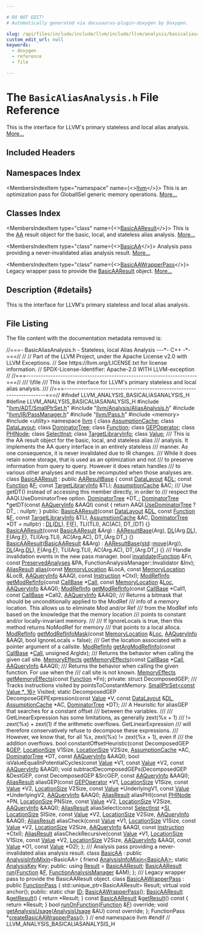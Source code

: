 ```yaml
---

# DO NOT EDIT!
# Automatically generated via docusaurus-plugin-doxygen by Doxygen.

slug: /api/files/include/include/llvm/include/llvm/analysis/basicaliasanalysis-h
custom_edit_url: null
keywords:
  - doxygen
  - reference
  - file

---
```





# The `BasicAliasAnalysis.h` File Reference

<DoxygenPage pluginConfig={pluginConfig}>

This is the interface for LLVM&#39;s primary stateless and local alias analysis. <a href="#details">More...</a>

## Included Headers

<IncludesList>
<IncludesListItem
  filePath="llvm/ADT/SmallPtrSet.h"
  permalink="/docs/api/files/include/include/llvm/include/llvm/adt/smallptrset-h"
  isLocal="true" />
<IncludesListItem
  filePath="llvm/Analysis/AliasAnalysis.h"
  permalink="/docs/api/files/include/include/llvm/include/llvm/analysis/aliasanalysis-h"
  isLocal="true" />
<IncludesListItem
  filePath="llvm/IR/PassManager.h"
  permalink="/docs/api/files/include/include/llvm/include/llvm/ir/passmanager-h"
  isLocal="true" />
<IncludesListItem
  filePath="llvm/Pass.h"
  permalink="/docs/api/files/include/include/llvm/pass-h"
  isLocal="true" />
<IncludesListItem
  filePath="memory"
  permalink=""
  isLocal="false" />
<IncludesListItem
  filePath="utility"
  permalink=""
  isLocal="false" />
</IncludesList>

## Namespaces Index

<MembersIndex>

<MembersIndexItem
  type="namespace"
  name={<><a href="/docs/api/namespaces/llvm">llvm</a></>}>
This is an optimization pass for GlobalISel generic memory operations. <a href="/docs/api/namespaces/llvm/#details">More...</a>
</MembersIndexItem>

</MembersIndex>

## Classes Index

<MembersIndex>

<MembersIndexItem
  type="class"
  name={<><a href="/docs/api/classes/llvm/basicaaresult">BasicAAResult</a></>}>
This is the <a href="/docs/api/namespaces/llvm/aa">AA</a> result object for the basic, local, and stateless alias analysis. <a href="/docs/api/classes/llvm/basicaaresult/#details">More...</a>
</MembersIndexItem>

<MembersIndexItem
  type="class"
  name={<><a href="/docs/api/classes/llvm/basicaa">BasicAA</a></>}>
Analysis pass providing a never-invalidated alias analysis result. <a href="/docs/api/classes/llvm/basicaa/#details">More...</a>
</MembersIndexItem>

<MembersIndexItem
  type="class"
  name={<><a href="/docs/api/classes/llvm/basicaawrapperpass">BasicAAWrapperPass</a></>}>
Legacy wrapper pass to provide the <a href="/docs/api/classes/llvm/basicaaresult">BasicAAResult</a> object. <a href="/docs/api/classes/llvm/basicaawrapperpass/#details">More...</a>
</MembersIndexItem>

</MembersIndex>

## Description {#details}

This is the interface for LLVM&#39;s primary stateless and local alias analysis.

## File Listing

The file content with the documentation metadata removed is:

<ProgramListing>

<Link id="l00001" /><CodeLine lineNumber="1"><span class="doxyHighlightComment">//===- BasicAliasAnalysis.h - Stateless, local Alias Analysis ---&#42;- C++ -&#42;-===//</span></CodeLine>
<Link id="l00002" /><CodeLine lineNumber="2"><span class="doxyHighlightComment">//</span></CodeLine>
<Link id="l00003" /><CodeLine lineNumber="3"><span class="doxyHighlightComment">// Part of the LLVM Project, under the Apache License v2.0 with LLVM Exceptions.</span></CodeLine>
<Link id="l00004" /><CodeLine lineNumber="4"><span class="doxyHighlightComment">// See https://llvm.org/LICENSE.txt for license information.</span></CodeLine>
<Link id="l00005" /><CodeLine lineNumber="5"><span class="doxyHighlightComment">// SPDX-License-Identifier: Apache-2.0 WITH LLVM-exception</span></CodeLine>
<Link id="l00006" /><CodeLine lineNumber="6"><span class="doxyHighlightComment">//</span></CodeLine>
<Link id="l00007" /><CodeLine lineNumber="7"><span class="doxyHighlightComment">//===----------------------------------------------------------------------===//</span></CodeLine>
<Link id="l00008" /><CodeLine lineNumber="8"><span class="doxyHighlightComment">/// \\file</span></CodeLine>
<Link id="l00009" /><CodeLine lineNumber="9"><span class="doxyHighlightComment">/// This is the interface for LLVM&#39;s primary stateless and local alias analysis.</span></CodeLine>
<Link id="l00010" /><CodeLine lineNumber="10"><span class="doxyHighlightComment">///</span></CodeLine>
<Link id="l00011" /><CodeLine lineNumber="11"><span class="doxyHighlightComment">//===----------------------------------------------------------------------===//</span></CodeLine>
<Link id="l00012" /><CodeLine lineNumber="12"></CodeLine>
<Link id="l00013" /><CodeLine lineNumber="13"><span class="doxyHighlightPreprocessor">#ifndef LLVM&#95;ANALYSIS&#95;BASICALIASANALYSIS&#95;H</span></CodeLine>
<Link id="l00014" /><CodeLine lineNumber="14"><span class="doxyHighlightPreprocessor">#define LLVM&#95;ANALYSIS&#95;BASICALIASANALYSIS&#95;H</span></CodeLine>
<Link id="l00015" /><CodeLine lineNumber="15"></CodeLine>
<Link id="l00016" /><CodeLine lineNumber="16"><span class="doxyHighlightPreprocessor">#include &quot;<a href="/docs/api/files/include/include/llvm/include/llvm/adt/smallptrset-h">llvm/ADT/SmallPtrSet.h</a>&quot;</span></CodeLine>
<Link id="l00017" /><CodeLine lineNumber="17"><span class="doxyHighlightPreprocessor">#include &quot;<a href="/docs/api/files/include/include/llvm/include/llvm/analysis/aliasanalysis-h">llvm/Analysis/AliasAnalysis.h</a>&quot;</span></CodeLine>
<Link id="l00018" /><CodeLine lineNumber="18"><span class="doxyHighlightPreprocessor">#include &quot;<a href="/docs/api/files/include/include/llvm/include/llvm/ir/passmanager-h">llvm/IR/PassManager.h</a>&quot;</span></CodeLine>
<Link id="l00019" /><CodeLine lineNumber="19"><span class="doxyHighlightPreprocessor">#include &quot;<a href="/docs/api/files/include/include/llvm/pass-h">llvm/Pass.h</a>&quot;</span></CodeLine>
<Link id="l00020" /><CodeLine lineNumber="20"><span class="doxyHighlightPreprocessor">#include &lt;memory&gt;</span></CodeLine>
<Link id="l00021" /><CodeLine lineNumber="21"><span class="doxyHighlightPreprocessor">#include &lt;utility&gt;</span></CodeLine>
<Link id="l00022" /><CodeLine lineNumber="22"></CodeLine>
<Link id="l00023" /><CodeLine lineNumber="23"><span class="doxyHighlightKeyword">namespace </span><span class="doxyHighlight"><a href="/docs/api/namespaces/llvm">llvm</a> &#123;</span></CodeLine>
<Link id="l00024" /><CodeLine lineNumber="24"></CodeLine>
<Link id="l00025" /><CodeLine lineNumber="25"><span class="doxyHighlightKeyword">class </span><span class="doxyHighlight"><a href="/docs/api/classes/llvm/assumptioncache">AssumptionCache</a>;</span></CodeLine>
<Link id="l00026" /><CodeLine lineNumber="26"><span class="doxyHighlightKeyword">class </span><span class="doxyHighlight"><a href="/docs/api/classes/llvm/datalayout">DataLayout</a>;</span></CodeLine>
<Link id="l00027" /><CodeLine lineNumber="27"><span class="doxyHighlightKeyword">class </span><span class="doxyHighlight"><a href="/docs/api/classes/llvm/dominatortree">DominatorTree</a>;</span></CodeLine>
<Link id="l00028" /><CodeLine lineNumber="28"><span class="doxyHighlightKeyword">class </span><span class="doxyHighlight"><a href="/docs/api/classes/llvm/function">Function</a>;</span></CodeLine>
<Link id="l00029" /><CodeLine lineNumber="29"><span class="doxyHighlightKeyword">class </span><span class="doxyHighlight"><a href="/docs/api/classes/llvm/gepoperator">GEPOperator</a>;</span></CodeLine>
<Link id="l00030" /><CodeLine lineNumber="30"><span class="doxyHighlightKeyword">class </span><span class="doxyHighlight"><a href="/docs/api/classes/llvm/phinode">PHINode</a>;</span></CodeLine>
<Link id="l00031" /><CodeLine lineNumber="31"><span class="doxyHighlightKeyword">class </span><span class="doxyHighlight"><a href="/docs/api/classes/llvm/selectinst">SelectInst</a>;</span></CodeLine>
<Link id="l00032" /><CodeLine lineNumber="32"><span class="doxyHighlightKeyword">class </span><span class="doxyHighlight"><a href="/docs/api/classes/llvm/targetlibraryinfo">TargetLibraryInfo</a>;</span></CodeLine>
<Link id="l00033" /><CodeLine lineNumber="33"><span class="doxyHighlightKeyword">class </span><span class="doxyHighlight"><a href="/docs/api/classes/llvm/value">Value</a>;</span></CodeLine>
<Link id="l00034" /><CodeLine lineNumber="34"></CodeLine>
<Link id="l00035" /><CodeLine lineNumber="35"><span class="doxyHighlightComment">/// This is the AA result object for the basic, local, and stateless alias</span></CodeLine>
<Link id="l00036" /><CodeLine lineNumber="36"><span class="doxyHighlightComment">/// analysis. It implements the AA query interface in an entirely stateless</span></CodeLine>
<Link id="l00037" /><CodeLine lineNumber="37"><span class="doxyHighlightComment">/// manner. As one consequence, it is never invalidated due to IR changes.</span></CodeLine>
<Link id="l00038" /><CodeLine lineNumber="38"><span class="doxyHighlightComment">/// While it does retain some storage, that is used as an optimization and not</span></CodeLine>
<Link id="l00039" /><CodeLine lineNumber="39"><span class="doxyHighlightComment">/// to preserve information from query to query. However it does retain handles</span></CodeLine>
<Link id="l00040" /><CodeLine lineNumber="40"><span class="doxyHighlightComment">/// to various other analyses and must be recomputed when those analyses are.</span></CodeLine>
<Link id="l00041" /><CodeLine lineNumber="41" lineLink="/docs/api/classes/llvm/basicaaresult"><span class="doxyHighlightKeyword">class </span><span class="doxyHighlight"><a href="/docs/api/classes/llvm/basicaaresult/#a0633e2d2621e7bdc6a61c771fcccf570">BasicAAResult</a> : </span><span class="doxyHighlightKeyword">public</span><span class="doxyHighlight"> <a href="/docs/api/classes/llvm/aaresultbase/#adda3309ea19cc0a7a0bcb090630bbfc4">AAResultBase</a> &#123;</span></CodeLine>
<Link id="l00042" /><CodeLine lineNumber="42"><span class="doxyHighlight">  </span><span class="doxyHighlightKeyword">const</span><span class="doxyHighlight"> <a href="/docs/api/classes/llvm/datalayout">DataLayout</a> &amp;<a href="/docs/api/files/lib/lib/target/lib/target/arm/armslshardening-cpp/#ad467c4ab9119043f9b7750ab986be61a">DL</a>;</span></CodeLine>
<Link id="l00043" /><CodeLine lineNumber="43"><span class="doxyHighlight">  </span><span class="doxyHighlightKeyword">const</span><span class="doxyHighlight"> <a href="/docs/api/classes/llvm/function">Function</a> &amp;<a href="/docs/api/files/lib/lib/support/md5-cpp/#a96d73bbd7af15cb1fc38c3f4a3bd82e9">F</a>;</span></CodeLine>
<Link id="l00044" /><CodeLine lineNumber="44"><span class="doxyHighlight">  </span><span class="doxyHighlightKeyword">const</span><span class="doxyHighlight"> <a href="/docs/api/classes/llvm/targetlibraryinfo">TargetLibraryInfo</a> &amp;TLI;</span></CodeLine>
<Link id="l00045" /><CodeLine lineNumber="45"><span class="doxyHighlight">  <a href="/docs/api/classes/llvm/assumptioncache">AssumptionCache</a> &amp;AC;</span></CodeLine>
<Link id="l00046" /><CodeLine lineNumber="46"><span class="doxyHighlightComment">  /// Use getDT() instead of accessing this member directly, in order to</span></CodeLine>
<Link id="l00047" /><CodeLine lineNumber="47"><span class="doxyHighlightComment">  /// respect the AAQI.UseDominatorTree option.</span></CodeLine>
<Link id="l00048" /><CodeLine lineNumber="48"><span class="doxyHighlight">  <a href="/docs/api/classes/llvm/dominatortree">DominatorTree</a> &#42;DT&#95;;</span></CodeLine>
<Link id="l00049" /><CodeLine lineNumber="49"></CodeLine>
<Link id="l00050" /><CodeLine lineNumber="50"><span class="doxyHighlight">  <a href="/docs/api/classes/llvm/dominatortree">DominatorTree</a> &#42;getDT(</span><span class="doxyHighlightKeyword">const</span><span class="doxyHighlight"> <a href="/docs/api/classes/llvm/aaqueryinfo">AAQueryInfo</a> &amp;AAQI)</span><span class="doxyHighlightKeyword"> const </span><span class="doxyHighlight">&#123;</span></CodeLine>
<Link id="l00051" /><CodeLine lineNumber="51"><span class="doxyHighlight">    </span><span class="doxyHighlightKeywordFlow">return</span><span class="doxyHighlight"> AAQI.<a href="/docs/api/classes/llvm/aaqueryinfo/#a7404d4af32aa9dd0f032762f5b4592b2">UseDominatorTree</a> ? DT&#95; : </span><span class="doxyHighlightKeyword">nullptr</span><span class="doxyHighlight">;</span></CodeLine>
<Link id="l00052" /><CodeLine lineNumber="52"><span class="doxyHighlight">  &#125;</span></CodeLine>
<Link id="l00053" /><CodeLine lineNumber="53"></CodeLine>
<Link id="l00054" /><CodeLine lineNumber="54"><span class="doxyHighlightKeyword">public</span><span class="doxyHighlight">:</span></CodeLine>
<Link id="l00055" /><CodeLine lineNumber="55" lineLink="/docs/api/classes/llvm/basicaaresult/#a0633e2d2621e7bdc6a61c771fcccf570"><span class="doxyHighlight">  <a href="/docs/api/classes/llvm/basicaaresult/#a0633e2d2621e7bdc6a61c771fcccf570">BasicAAResult</a>(</span><span class="doxyHighlightKeyword">const</span><span class="doxyHighlight"> <a href="/docs/api/classes/llvm/datalayout">DataLayout</a> &amp;<a href="/docs/api/files/lib/lib/target/lib/target/arm/armslshardening-cpp/#ad467c4ab9119043f9b7750ab986be61a">DL</a>, </span><span class="doxyHighlightKeyword">const</span><span class="doxyHighlight"> <a href="/docs/api/classes/llvm/function">Function</a> &amp;<a href="/docs/api/files/lib/lib/support/md5-cpp/#a96d73bbd7af15cb1fc38c3f4a3bd82e9">F</a>,</span></CodeLine>
<Link id="l00056" /><CodeLine lineNumber="56"><span class="doxyHighlight">                </span><span class="doxyHighlightKeyword">const</span><span class="doxyHighlight"> <a href="/docs/api/classes/llvm/targetlibraryinfo">TargetLibraryInfo</a> &amp;TLI, <a href="/docs/api/classes/llvm/assumptioncache">AssumptionCache</a> &amp;AC,</span></CodeLine>
<Link id="l00057" /><CodeLine lineNumber="57"><span class="doxyHighlight">                <a href="/docs/api/classes/llvm/dominatortree">DominatorTree</a> &#42;DT = </span><span class="doxyHighlightKeyword">nullptr</span><span class="doxyHighlight">)</span></CodeLine>
<Link id="l00058" /><CodeLine lineNumber="58"><span class="doxyHighlight">      : <a href="/docs/api/files/lib/lib/target/lib/target/arm/armslshardening-cpp/#ad467c4ab9119043f9b7750ab986be61a">DL</a>(<a href="/docs/api/files/lib/lib/target/lib/target/arm/armslshardening-cpp/#ad467c4ab9119043f9b7750ab986be61a">DL</a>), <a href="/docs/api/files/lib/lib/support/md5-cpp/#a96d73bbd7af15cb1fc38c3f4a3bd82e9">F</a>(<a href="/docs/api/files/lib/lib/support/md5-cpp/#a96d73bbd7af15cb1fc38c3f4a3bd82e9">F</a>), TLI(TLI), AC(AC), DT&#95;(DT) &#123;&#125;</span></CodeLine>
<Link id="l00059" /><CodeLine lineNumber="59"></CodeLine>
<Link id="l00060" /><CodeLine lineNumber="60" lineLink="/docs/api/classes/llvm/basicaaresult/#ac4294bc52ab85641c824cd00b00f14f6"><span class="doxyHighlight">  <a href="/docs/api/classes/llvm/basicaaresult/#ac4294bc52ab85641c824cd00b00f14f6">BasicAAResult</a>(</span><span class="doxyHighlightKeyword">const</span><span class="doxyHighlight"> <a href="/docs/api/classes/llvm/basicaaresult/#a0633e2d2621e7bdc6a61c771fcccf570">BasicAAResult</a> &amp;Arg)</span></CodeLine>
<Link id="l00061" /><CodeLine lineNumber="61"><span class="doxyHighlight">      : <a href="/docs/api/classes/llvm/aaresultbase/#adda3309ea19cc0a7a0bcb090630bbfc4">AAResultBase</a>(Arg), <a href="/docs/api/files/lib/lib/target/lib/target/arm/armslshardening-cpp/#ad467c4ab9119043f9b7750ab986be61a">DL</a>(Arg.<a href="/docs/api/files/lib/lib/target/lib/target/arm/armslshardening-cpp/#ad467c4ab9119043f9b7750ab986be61a">DL</a>), <a href="/docs/api/files/lib/lib/support/md5-cpp/#a96d73bbd7af15cb1fc38c3f4a3bd82e9">F</a>(Arg.<a href="/docs/api/files/lib/lib/support/md5-cpp/#a96d73bbd7af15cb1fc38c3f4a3bd82e9">F</a>), TLI(Arg.TLI), AC(Arg.AC),</span></CodeLine>
<Link id="l00062" /><CodeLine lineNumber="62"><span class="doxyHighlight">        DT&#95;(Arg.DT&#95;) &#123;&#125;</span></CodeLine>
<Link id="l00063" /><CodeLine lineNumber="63" lineLink="/docs/api/classes/llvm/basicaaresult/#a799e90dd5d4dbb84f1378c3babda1796"><span class="doxyHighlight">  <a href="/docs/api/classes/llvm/basicaaresult/#a799e90dd5d4dbb84f1378c3babda1796">BasicAAResult</a>(<a href="/docs/api/classes/llvm/basicaaresult/#a0633e2d2621e7bdc6a61c771fcccf570">BasicAAResult</a> &amp;&amp;Arg)</span></CodeLine>
<Link id="l00064" /><CodeLine lineNumber="64"><span class="doxyHighlight">      : <a href="/docs/api/classes/llvm/aaresultbase/#adda3309ea19cc0a7a0bcb090630bbfc4">AAResultBase</a>(<a href="/docs/api/namespaces/std">std</a>::<a href="/docs/api/namespaces/llvm/#abfc9c7ecf70f66901e439f7c04ef3dbb">move</a>(Arg)), <a href="/docs/api/files/lib/lib/target/lib/target/arm/armslshardening-cpp/#ad467c4ab9119043f9b7750ab986be61a">DL</a>(Arg.<a href="/docs/api/files/lib/lib/target/lib/target/arm/armslshardening-cpp/#ad467c4ab9119043f9b7750ab986be61a">DL</a>), <a href="/docs/api/files/lib/lib/support/md5-cpp/#a96d73bbd7af15cb1fc38c3f4a3bd82e9">F</a>(Arg.<a href="/docs/api/files/lib/lib/support/md5-cpp/#a96d73bbd7af15cb1fc38c3f4a3bd82e9">F</a>), TLI(Arg.TLI),</span></CodeLine>
<Link id="l00065" /><CodeLine lineNumber="65"><span class="doxyHighlight">        AC(Arg.AC), DT&#95;(Arg.DT&#95;) &#123;&#125;</span></CodeLine>
<Link id="l00066" /><CodeLine lineNumber="66"></CodeLine>
<Link id="l00067" /><CodeLine lineNumber="67"><span class="doxyHighlightComment">  /// Handle invalidation events in the new pass manager.</span></CodeLine>
<Link id="l00068" /><CodeLine lineNumber="68"><span class="doxyHighlight">  </span><span class="doxyHighlightKeywordType">bool</span><span class="doxyHighlight"> <a href="/docs/api/classes/llvm/basicaaresult/#ae56e464818fdd153375f220adc32cbfe">invalidate</a>(<a href="/docs/api/classes/llvm/function">Function</a> &amp;Fn, </span><span class="doxyHighlightKeyword">const</span><span class="doxyHighlight"> <a href="/docs/api/classes/llvm/preservedanalyses">PreservedAnalyses</a> &amp;PA,</span></CodeLine>
<Link id="l00069" /><CodeLine lineNumber="69"><span class="doxyHighlight">                  FunctionAnalysisManager::Invalidator &amp;Inv);</span></CodeLine>
<Link id="l00070" /><CodeLine lineNumber="70"></CodeLine>
<Link id="l00071" /><CodeLine lineNumber="71"><span class="doxyHighlight">  <a href="/docs/api/classes/llvm/aliasresult">AliasResult</a> <a href="/docs/api/classes/llvm/basicaaresult/#aedf3cfa2d4fc19037cb678766d31d738">alias</a>(</span><span class="doxyHighlightKeyword">const</span><span class="doxyHighlight"> <a href="/docs/api/classes/llvm/memorylocation">MemoryLocation</a> &amp;LocA, </span><span class="doxyHighlightKeyword">const</span><span class="doxyHighlight"> <a href="/docs/api/classes/llvm/memorylocation">MemoryLocation</a> &amp;LocB,</span></CodeLine>
<Link id="l00072" /><CodeLine lineNumber="72"><span class="doxyHighlight">                    <a href="/docs/api/classes/llvm/aaqueryinfo">AAQueryInfo</a> &amp;AAQI, </span><span class="doxyHighlightKeyword">const</span><span class="doxyHighlight"> <a href="/docs/api/classes/llvm/instruction">Instruction</a> &#42;CtxI);</span></CodeLine>
<Link id="l00073" /><CodeLine lineNumber="73"></CodeLine>
<Link id="l00074" /><CodeLine lineNumber="74"><span class="doxyHighlight">  <a href="/docs/api/namespaces/llvm/#a9db8c44b250b90e3ab7e4d144e7c9c2e">ModRefInfo</a> <a href="/docs/api/classes/llvm/basicaaresult/#a43a53dbe445a968ef8851f1a257d4d7c">getModRefInfo</a>(</span><span class="doxyHighlightKeyword">const</span><span class="doxyHighlight"> <a href="/docs/api/classes/llvm/callbase">CallBase</a> &#42;<a href="/docs/api/groups/arcopt/#ga9c9cf6ad55eb23d77d083a184e416c09">Call</a>, </span><span class="doxyHighlightKeyword">const</span><span class="doxyHighlight"> <a href="/docs/api/classes/llvm/memorylocation">MemoryLocation</a> &amp;<a href="/docs/api/namespaces/llvm/loc">Loc</a>,</span></CodeLine>
<Link id="l00075" /><CodeLine lineNumber="75"><span class="doxyHighlight">                           <a href="/docs/api/classes/llvm/aaqueryinfo">AAQueryInfo</a> &amp;AAQI);</span></CodeLine>
<Link id="l00076" /><CodeLine lineNumber="76"></CodeLine>
<Link id="l00077" /><CodeLine lineNumber="77"><span class="doxyHighlight">  <a href="/docs/api/namespaces/llvm/#a9db8c44b250b90e3ab7e4d144e7c9c2e">ModRefInfo</a> <a href="/docs/api/classes/llvm/basicaaresult/#a43a53dbe445a968ef8851f1a257d4d7c">getModRefInfo</a>(</span><span class="doxyHighlightKeyword">const</span><span class="doxyHighlight"> <a href="/docs/api/classes/llvm/callbase">CallBase</a> &#42;Call1, </span><span class="doxyHighlightKeyword">const</span><span class="doxyHighlight"> <a href="/docs/api/classes/llvm/callbase">CallBase</a> &#42;Call2,</span></CodeLine>
<Link id="l00078" /><CodeLine lineNumber="78"><span class="doxyHighlight">                           <a href="/docs/api/classes/llvm/aaqueryinfo">AAQueryInfo</a> &amp;AAQI);</span></CodeLine>
<Link id="l00079" /><CodeLine lineNumber="79"></CodeLine>
<Link id="l00080" /><CodeLine lineNumber="80"><span class="doxyHighlightComment">  /// Returns a bitmask that should be unconditionally applied to the ModRef</span></CodeLine>
<Link id="l00081" /><CodeLine lineNumber="81"><span class="doxyHighlightComment">  /// info of a memory location. This allows us to eliminate Mod and/or Ref</span></CodeLine>
<Link id="l00082" /><CodeLine lineNumber="82"><span class="doxyHighlightComment">  /// from the ModRef info based on the knowledge that the memory location</span></CodeLine>
<Link id="l00083" /><CodeLine lineNumber="83"><span class="doxyHighlightComment">  /// points to constant and/or locally-invariant memory.</span></CodeLine>
<Link id="l00084" /><CodeLine lineNumber="84"><span class="doxyHighlightComment">  ///</span></CodeLine>
<Link id="l00085" /><CodeLine lineNumber="85"><span class="doxyHighlightComment">  /// If IgnoreLocals is true, then this method returns NoModRef for memory</span></CodeLine>
<Link id="l00086" /><CodeLine lineNumber="86"><span class="doxyHighlightComment">  /// that points to a local alloca.</span></CodeLine>
<Link id="l00087" /><CodeLine lineNumber="87"><span class="doxyHighlight">  <a href="/docs/api/namespaces/llvm/#a9db8c44b250b90e3ab7e4d144e7c9c2e">ModRefInfo</a> <a href="/docs/api/classes/llvm/basicaaresult/#accb256ada9f5d92e5a776e459618cd1d">getModRefInfoMask</a>(</span><span class="doxyHighlightKeyword">const</span><span class="doxyHighlight"> <a href="/docs/api/classes/llvm/memorylocation">MemoryLocation</a> &amp;<a href="/docs/api/namespaces/llvm/loc">Loc</a>, <a href="/docs/api/classes/llvm/aaqueryinfo">AAQueryInfo</a> &amp;AAQI,</span></CodeLine>
<Link id="l00088" /><CodeLine lineNumber="88"><span class="doxyHighlight">                               </span><span class="doxyHighlightKeywordType">bool</span><span class="doxyHighlight"> IgnoreLocals = </span><span class="doxyHighlightKeyword">false</span><span class="doxyHighlight">);</span></CodeLine>
<Link id="l00089" /><CodeLine lineNumber="89"></CodeLine>
<Link id="l00090" /><CodeLine lineNumber="90"><span class="doxyHighlightComment">  /// Get the location associated with a pointer argument of a callsite.</span></CodeLine>
<Link id="l00091" /><CodeLine lineNumber="91"><span class="doxyHighlight">  <a href="/docs/api/namespaces/llvm/#a9db8c44b250b90e3ab7e4d144e7c9c2e">ModRefInfo</a> <a href="/docs/api/classes/llvm/basicaaresult/#a4966da9c6e2e69cc44a2a4504222bbb9">getArgModRefInfo</a>(</span><span class="doxyHighlightKeyword">const</span><span class="doxyHighlight"> <a href="/docs/api/classes/llvm/callbase">CallBase</a> &#42;<a href="/docs/api/groups/arcopt/#ga9c9cf6ad55eb23d77d083a184e416c09">Call</a>, </span><span class="doxyHighlightKeywordType">unsigned</span><span class="doxyHighlight"> ArgIdx);</span></CodeLine>
<Link id="l00092" /><CodeLine lineNumber="92"></CodeLine>
<Link id="l00093" /><CodeLine lineNumber="93"><span class="doxyHighlightComment">  /// Returns the behavior when calling the given call site.</span></CodeLine>
<Link id="l00094" /><CodeLine lineNumber="94"><span class="doxyHighlight">  <a href="/docs/api/namespaces/llvm/#a44ad2b29af9ebe3d12a99843a7594757">MemoryEffects</a> <a href="/docs/api/classes/llvm/basicaaresult/#ab0468b18b8866896e7c3aa99700c6a97">getMemoryEffects</a>(</span><span class="doxyHighlightKeyword">const</span><span class="doxyHighlight"> <a href="/docs/api/classes/llvm/callbase">CallBase</a> &#42;<a href="/docs/api/groups/arcopt/#ga9c9cf6ad55eb23d77d083a184e416c09">Call</a>, <a href="/docs/api/classes/llvm/aaqueryinfo">AAQueryInfo</a> &amp;AAQI);</span></CodeLine>
<Link id="l00095" /><CodeLine lineNumber="95"></CodeLine>
<Link id="l00096" /><CodeLine lineNumber="96"><span class="doxyHighlightComment">  /// Returns the behavior when calling the given function. For use when the</span></CodeLine>
<Link id="l00097" /><CodeLine lineNumber="97"><span class="doxyHighlightComment">  /// call site is not known.</span></CodeLine>
<Link id="l00098" /><CodeLine lineNumber="98"><span class="doxyHighlight">  <a href="/docs/api/namespaces/llvm/#a44ad2b29af9ebe3d12a99843a7594757">MemoryEffects</a> <a href="/docs/api/classes/llvm/basicaaresult/#ab0468b18b8866896e7c3aa99700c6a97">getMemoryEffects</a>(</span><span class="doxyHighlightKeyword">const</span><span class="doxyHighlight"> <a href="/docs/api/classes/llvm/function">Function</a> &#42;Fn);</span></CodeLine>
<Link id="l00099" /><CodeLine lineNumber="99"></CodeLine>
<Link id="l00100" /><CodeLine lineNumber="100"><span class="doxyHighlightKeyword">private</span><span class="doxyHighlight">:</span></CodeLine>
<Link id="l00101" /><CodeLine lineNumber="101"><span class="doxyHighlight">  </span><span class="doxyHighlightKeyword">struct </span><span class="doxyHighlight">DecomposedGEP;</span></CodeLine>
<Link id="l00102" /><CodeLine lineNumber="102"></CodeLine>
<Link id="l00103" /><CodeLine lineNumber="103"><span class="doxyHighlightComment">  /// Tracks instructions visited by pointsToConstantMemory.</span></CodeLine>
<Link id="l00104" /><CodeLine lineNumber="104"><span class="doxyHighlight">  <a href="/docs/api/classes/llvm/smallptrset">SmallPtrSet&lt;const Value &#42;, 16&gt;</a> Visited;</span></CodeLine>
<Link id="l00105" /><CodeLine lineNumber="105"></CodeLine>
<Link id="l00106" /><CodeLine lineNumber="106"><span class="doxyHighlight">  </span><span class="doxyHighlightKeyword">static</span><span class="doxyHighlight"> DecomposedGEP</span></CodeLine>
<Link id="l00107" /><CodeLine lineNumber="107"><span class="doxyHighlight">  DecomposeGEPExpression(</span><span class="doxyHighlightKeyword">const</span><span class="doxyHighlight"> <a href="/docs/api/classes/llvm/value">Value</a> &#42;V, </span><span class="doxyHighlightKeyword">const</span><span class="doxyHighlight"> <a href="/docs/api/classes/llvm/datalayout">DataLayout</a> &amp;<a href="/docs/api/files/lib/lib/target/lib/target/arm/armslshardening-cpp/#ad467c4ab9119043f9b7750ab986be61a">DL</a>,</span></CodeLine>
<Link id="l00108" /><CodeLine lineNumber="108"><span class="doxyHighlight">                         <a href="/docs/api/classes/llvm/assumptioncache">AssumptionCache</a> &#42;AC, <a href="/docs/api/classes/llvm/dominatortree">DominatorTree</a> &#42;DT);</span></CodeLine>
<Link id="l00109" /><CodeLine lineNumber="109"></CodeLine>
<Link id="l00110" /><CodeLine lineNumber="110"><span class="doxyHighlightComment">  /// A Heuristic for aliasGEP that searches for a constant offset</span></CodeLine>
<Link id="l00111" /><CodeLine lineNumber="111"><span class="doxyHighlightComment">  /// between the variables.</span></CodeLine>
<Link id="l00112" /><CodeLine lineNumber="112"><span class="doxyHighlightComment">  ///</span></CodeLine>
<Link id="l00113" /><CodeLine lineNumber="113"><span class="doxyHighlightComment">  /// GetLinearExpression has some limitations, as generally zext(%x + 1)</span></CodeLine>
<Link id="l00114" /><CodeLine lineNumber="114"><span class="doxyHighlightComment">  /// != zext(%x) + zext(1) if the arithmetic overflows. GetLinearExpression</span></CodeLine>
<Link id="l00115" /><CodeLine lineNumber="115"><span class="doxyHighlightComment">  /// will therefore conservatively refuse to decompose these expressions.</span></CodeLine>
<Link id="l00116" /><CodeLine lineNumber="116"><span class="doxyHighlightComment">  /// However, we know that, for all %x, zext(%x) != zext(%x + 1), even if</span></CodeLine>
<Link id="l00117" /><CodeLine lineNumber="117"><span class="doxyHighlightComment">  /// the addition overflows.</span></CodeLine>
<Link id="l00118" /><CodeLine lineNumber="118"><span class="doxyHighlight">  </span><span class="doxyHighlightKeywordType">bool</span><span class="doxyHighlight"> constantOffsetHeuristic(</span><span class="doxyHighlightKeyword">const</span><span class="doxyHighlight"> DecomposedGEP &amp;<a href="/docs/api/files/lib/lib/target/lib/target/hexagon/hexagoncommongep-cpp/#ad532e8710e50302e0a376b61c91fa91d">GEP</a>, <a href="/docs/api/classes/llvm/locationsize">LocationSize</a> V1Size,</span></CodeLine>
<Link id="l00119" /><CodeLine lineNumber="119"><span class="doxyHighlight">                               <a href="/docs/api/classes/llvm/locationsize">LocationSize</a> V2Size, <a href="/docs/api/classes/llvm/assumptioncache">AssumptionCache</a> &#42;AC,</span></CodeLine>
<Link id="l00120" /><CodeLine lineNumber="120"><span class="doxyHighlight">                               <a href="/docs/api/classes/llvm/dominatortree">DominatorTree</a> &#42;DT, </span><span class="doxyHighlightKeyword">const</span><span class="doxyHighlight"> <a href="/docs/api/classes/llvm/aaqueryinfo">AAQueryInfo</a> &amp;AAQI);</span></CodeLine>
<Link id="l00121" /><CodeLine lineNumber="121"></CodeLine>
<Link id="l00122" /><CodeLine lineNumber="122"><span class="doxyHighlight">  </span><span class="doxyHighlightKeywordType">bool</span><span class="doxyHighlight"> isValueEqualInPotentialCycles(</span><span class="doxyHighlightKeyword">const</span><span class="doxyHighlight"> <a href="/docs/api/classes/llvm/value">Value</a> &#42;V1, </span><span class="doxyHighlightKeyword">const</span><span class="doxyHighlight"> <a href="/docs/api/classes/llvm/value">Value</a> &#42;V2,</span></CodeLine>
<Link id="l00123" /><CodeLine lineNumber="123"><span class="doxyHighlight">                                     </span><span class="doxyHighlightKeyword">const</span><span class="doxyHighlight"> <a href="/docs/api/classes/llvm/aaqueryinfo">AAQueryInfo</a> &amp;AAQI);</span></CodeLine>
<Link id="l00124" /><CodeLine lineNumber="124"></CodeLine>
<Link id="l00125" /><CodeLine lineNumber="125"><span class="doxyHighlight">  </span><span class="doxyHighlightKeywordType">void</span><span class="doxyHighlight"> subtractDecomposedGEPs(DecomposedGEP &amp;DestGEP,</span></CodeLine>
<Link id="l00126" /><CodeLine lineNumber="126"><span class="doxyHighlight">                              </span><span class="doxyHighlightKeyword">const</span><span class="doxyHighlight"> DecomposedGEP &amp;SrcGEP,</span></CodeLine>
<Link id="l00127" /><CodeLine lineNumber="127"><span class="doxyHighlight">                              </span><span class="doxyHighlightKeyword">const</span><span class="doxyHighlight"> <a href="/docs/api/classes/llvm/aaqueryinfo">AAQueryInfo</a> &amp;AAQI);</span></CodeLine>
<Link id="l00128" /><CodeLine lineNumber="128"></CodeLine>
<Link id="l00129" /><CodeLine lineNumber="129"><span class="doxyHighlight">  <a href="/docs/api/classes/llvm/aliasresult">AliasResult</a> aliasGEP(</span><span class="doxyHighlightKeyword">const</span><span class="doxyHighlight"> <a href="/docs/api/classes/llvm/gepoperator">GEPOperator</a> &#42;V1, <a href="/docs/api/classes/llvm/locationsize">LocationSize</a> V1Size,</span></CodeLine>
<Link id="l00130" /><CodeLine lineNumber="130"><span class="doxyHighlight">                       </span><span class="doxyHighlightKeyword">const</span><span class="doxyHighlight"> <a href="/docs/api/classes/llvm/value">Value</a> &#42;V2, <a href="/docs/api/classes/llvm/locationsize">LocationSize</a> V2Size,</span></CodeLine>
<Link id="l00131" /><CodeLine lineNumber="131"><span class="doxyHighlight">                       </span><span class="doxyHighlightKeyword">const</span><span class="doxyHighlight"> <a href="/docs/api/classes/llvm/value">Value</a> &#42;UnderlyingV1, </span><span class="doxyHighlightKeyword">const</span><span class="doxyHighlight"> <a href="/docs/api/classes/llvm/value">Value</a> &#42;UnderlyingV2,</span></CodeLine>
<Link id="l00132" /><CodeLine lineNumber="132"><span class="doxyHighlight">                       <a href="/docs/api/classes/llvm/aaqueryinfo">AAQueryInfo</a> &amp;AAQI);</span></CodeLine>
<Link id="l00133" /><CodeLine lineNumber="133"></CodeLine>
<Link id="l00134" /><CodeLine lineNumber="134"><span class="doxyHighlight">  <a href="/docs/api/classes/llvm/aliasresult">AliasResult</a> aliasPHI(</span><span class="doxyHighlightKeyword">const</span><span class="doxyHighlight"> <a href="/docs/api/classes/llvm/phinode">PHINode</a> &#42;PN, <a href="/docs/api/classes/llvm/locationsize">LocationSize</a> PNSize,</span></CodeLine>
<Link id="l00135" /><CodeLine lineNumber="135"><span class="doxyHighlight">                       </span><span class="doxyHighlightKeyword">const</span><span class="doxyHighlight"> <a href="/docs/api/classes/llvm/value">Value</a> &#42;V2, <a href="/docs/api/classes/llvm/locationsize">LocationSize</a> V2Size, <a href="/docs/api/classes/llvm/aaqueryinfo">AAQueryInfo</a> &amp;AAQI);</span></CodeLine>
<Link id="l00136" /><CodeLine lineNumber="136"></CodeLine>
<Link id="l00137" /><CodeLine lineNumber="137"><span class="doxyHighlight">  <a href="/docs/api/classes/llvm/aliasresult">AliasResult</a> aliasSelect(</span><span class="doxyHighlightKeyword">const</span><span class="doxyHighlight"> <a href="/docs/api/classes/llvm/selectinst">SelectInst</a> &#42;<a href="/docs/api/namespaces/llvm/si">SI</a>, <a href="/docs/api/classes/llvm/locationsize">LocationSize</a> SISize,</span></CodeLine>
<Link id="l00138" /><CodeLine lineNumber="138"><span class="doxyHighlight">                          </span><span class="doxyHighlightKeyword">const</span><span class="doxyHighlight"> <a href="/docs/api/classes/llvm/value">Value</a> &#42;V2, <a href="/docs/api/classes/llvm/locationsize">LocationSize</a> V2Size,</span></CodeLine>
<Link id="l00139" /><CodeLine lineNumber="139"><span class="doxyHighlight">                          <a href="/docs/api/classes/llvm/aaqueryinfo">AAQueryInfo</a> &amp;AAQI);</span></CodeLine>
<Link id="l00140" /><CodeLine lineNumber="140"></CodeLine>
<Link id="l00141" /><CodeLine lineNumber="141"><span class="doxyHighlight">  <a href="/docs/api/classes/llvm/aliasresult">AliasResult</a> aliasCheck(</span><span class="doxyHighlightKeyword">const</span><span class="doxyHighlight"> <a href="/docs/api/classes/llvm/value">Value</a> &#42;V1, <a href="/docs/api/classes/llvm/locationsize">LocationSize</a> V1Size, </span><span class="doxyHighlightKeyword">const</span><span class="doxyHighlight"> <a href="/docs/api/classes/llvm/value">Value</a> &#42;V2,</span></CodeLine>
<Link id="l00142" /><CodeLine lineNumber="142"><span class="doxyHighlight">                         <a href="/docs/api/classes/llvm/locationsize">LocationSize</a> V2Size, <a href="/docs/api/classes/llvm/aaqueryinfo">AAQueryInfo</a> &amp;AAQI,</span></CodeLine>
<Link id="l00143" /><CodeLine lineNumber="143"><span class="doxyHighlight">                         </span><span class="doxyHighlightKeyword">const</span><span class="doxyHighlight"> <a href="/docs/api/classes/llvm/instruction">Instruction</a> &#42;CtxI);</span></CodeLine>
<Link id="l00144" /><CodeLine lineNumber="144"></CodeLine>
<Link id="l00145" /><CodeLine lineNumber="145"><span class="doxyHighlight">  <a href="/docs/api/classes/llvm/aliasresult">AliasResult</a> aliasCheckRecursive(</span><span class="doxyHighlightKeyword">const</span><span class="doxyHighlight"> <a href="/docs/api/classes/llvm/value">Value</a> &#42;V1, <a href="/docs/api/classes/llvm/locationsize">LocationSize</a> V1Size,</span></CodeLine>
<Link id="l00146" /><CodeLine lineNumber="146"><span class="doxyHighlight">                                  </span><span class="doxyHighlightKeyword">const</span><span class="doxyHighlight"> <a href="/docs/api/classes/llvm/value">Value</a> &#42;V2, <a href="/docs/api/classes/llvm/locationsize">LocationSize</a> V2Size,</span></CodeLine>
<Link id="l00147" /><CodeLine lineNumber="147"><span class="doxyHighlight">                                  <a href="/docs/api/classes/llvm/aaqueryinfo">AAQueryInfo</a> &amp;AAQI, </span><span class="doxyHighlightKeyword">const</span><span class="doxyHighlight"> <a href="/docs/api/classes/llvm/value">Value</a> &#42;O1,</span></CodeLine>
<Link id="l00148" /><CodeLine lineNumber="148"><span class="doxyHighlight">                                  </span><span class="doxyHighlightKeyword">const</span><span class="doxyHighlight"> <a href="/docs/api/classes/llvm/value">Value</a> &#42;O2);</span></CodeLine>
<Link id="l00149" /><CodeLine lineNumber="149"><span class="doxyHighlight">&#125;;</span></CodeLine>
<Link id="l00150" /><CodeLine lineNumber="150"></CodeLine>
<Link id="l00151" /><CodeLine lineNumber="151"><span class="doxyHighlightComment">/// Analysis pass providing a never-invalidated alias analysis result.</span></CodeLine>
<Link id="l00152" /><CodeLine lineNumber="152" lineLink="/docs/api/classes/llvm/basicaa"><span class="doxyHighlightKeyword">class </span><span class="doxyHighlight"><a href="/docs/api/classes/llvm/basicaa">BasicAA</a> : </span><span class="doxyHighlightKeyword">public</span><span class="doxyHighlight"> <a href="/docs/api/structs/llvm/analysisinfomixin">AnalysisInfoMixin</a>&lt;BasicAA&gt; &#123;</span></CodeLine>
<Link id="l00153" /><CodeLine lineNumber="153"><span class="doxyHighlight">  </span><span class="doxyHighlightKeyword">friend</span><span class="doxyHighlight"> <a href="/docs/api/structs/llvm/analysisinfomixin">AnalysisInfoMixin&lt;BasicAA&gt;</a>;</span></CodeLine>
<Link id="l00154" /><CodeLine lineNumber="154"></CodeLine>
<Link id="l00155" /><CodeLine lineNumber="155"><span class="doxyHighlight">  </span><span class="doxyHighlightKeyword">static</span><span class="doxyHighlight"> <a href="/docs/api/structs/llvm/analysiskey">AnalysisKey</a> Key;</span></CodeLine>
<Link id="l00156" /><CodeLine lineNumber="156"></CodeLine>
<Link id="l00157" /><CodeLine lineNumber="157"><span class="doxyHighlightKeyword">public</span><span class="doxyHighlight">:</span></CodeLine>
<Link id="l00158" /><CodeLine lineNumber="158" lineLink="/docs/api/classes/llvm/basicaa/#ab66cb913073e202ac64c19552ac67a3e"><span class="doxyHighlight">  </span><span class="doxyHighlightKeyword">using </span><span class="doxyHighlight"><a href="/docs/api/classes/llvm/basicaa/#ab66cb913073e202ac64c19552ac67a3e">Result</a> = <a href="/docs/api/classes/llvm/basicaaresult">BasicAAResult</a>;</span></CodeLine>
<Link id="l00159" /><CodeLine lineNumber="159"></CodeLine>
<Link id="l00160" /><CodeLine lineNumber="160"><span class="doxyHighlight">  <a href="/docs/api/classes/llvm/basicaaresult">BasicAAResult</a> <a href="/docs/api/classes/llvm/basicaa/#ab69d4d2a49531dbe7734c261a0578604">run</a>(<a href="/docs/api/classes/llvm/function">Function</a> &amp;<a href="/docs/api/files/lib/lib/support/md5-cpp/#a96d73bbd7af15cb1fc38c3f4a3bd82e9">F</a>, <a href="/docs/api/namespaces/llvm/#adce09a5a0de0e3177eb00e932734af2f">FunctionAnalysisManager</a> &amp;AM);</span></CodeLine>
<Link id="l00161" /><CodeLine lineNumber="161"><span class="doxyHighlight">&#125;;</span></CodeLine>
<Link id="l00162" /><CodeLine lineNumber="162"></CodeLine>
<Link id="l00163" /><CodeLine lineNumber="163"><span class="doxyHighlightComment">/// Legacy wrapper pass to provide the BasicAAResult object.</span></CodeLine>
<Link id="l00164" /><CodeLine lineNumber="164" lineLink="/docs/api/classes/llvm/basicaawrapperpass"><span class="doxyHighlightKeyword">class </span><span class="doxyHighlight"><a href="/docs/api/classes/llvm/basicaawrapperpass/#ad00909fdd6a351163236e611797d9f54">BasicAAWrapperPass</a> : </span><span class="doxyHighlightKeyword">public</span><span class="doxyHighlight"> <a href="/docs/api/classes/llvm/functionpass/#a7691d83e3561f781cae4ce4a01bdfa93">FunctionPass</a> &#123;</span></CodeLine>
<Link id="l00165" /><CodeLine lineNumber="165"><span class="doxyHighlight">  std::unique&#95;ptr&lt;BasicAAResult&gt; Result;</span></CodeLine>
<Link id="l00166" /><CodeLine lineNumber="166"></CodeLine>
<Link id="l00167" /><CodeLine lineNumber="167"><span class="doxyHighlight">  </span><span class="doxyHighlightKeyword">virtual</span><span class="doxyHighlight"> </span><span class="doxyHighlightKeywordType">void</span><span class="doxyHighlight"> anchor();</span></CodeLine>
<Link id="l00168" /><CodeLine lineNumber="168"></CodeLine>
<Link id="l00169" /><CodeLine lineNumber="169"><span class="doxyHighlightKeyword">public</span><span class="doxyHighlight">:</span></CodeLine>
<Link id="l00170" /><CodeLine lineNumber="170" lineLink="/docs/api/classes/llvm/basicaawrapperpass/#a2953d4c9768e50cc3162556fc99cf5cc"><span class="doxyHighlight">  </span><span class="doxyHighlightKeyword">static</span><span class="doxyHighlight"> </span><span class="doxyHighlightKeywordType">char</span><span class="doxyHighlight"> <a href="/docs/api/classes/llvm/basicaawrapperpass/#a2953d4c9768e50cc3162556fc99cf5cc">ID</a>;</span></CodeLine>
<Link id="l00171" /><CodeLine lineNumber="171"></CodeLine>
<Link id="l00172" /><CodeLine lineNumber="172"><span class="doxyHighlight">  <a href="/docs/api/classes/llvm/basicaawrapperpass/#ad00909fdd6a351163236e611797d9f54">BasicAAWrapperPass</a>();</span></CodeLine>
<Link id="l00173" /><CodeLine lineNumber="173"></CodeLine>
<Link id="l00174" /><CodeLine lineNumber="174" lineLink="/docs/api/classes/llvm/basicaawrapperpass/#ae7c8e7fa490c7b5389516c9e7393ecf3"><span class="doxyHighlight">  <a href="/docs/api/classes/llvm/basicaaresult">BasicAAResult</a> &amp;<a href="/docs/api/classes/llvm/basicaawrapperpass/#ae7c8e7fa490c7b5389516c9e7393ecf3">getResult</a>() &#123; </span><span class="doxyHighlightKeywordFlow">return</span><span class="doxyHighlight"> &#42;Result; &#125;</span></CodeLine>
<Link id="l00175" /><CodeLine lineNumber="175" lineLink="/docs/api/classes/llvm/basicaawrapperpass/#a216f602b9ca73b9a9ded20a37080af9e"><span class="doxyHighlight">  </span><span class="doxyHighlightKeyword">const</span><span class="doxyHighlight"> <a href="/docs/api/classes/llvm/basicaaresult">BasicAAResult</a> &amp;<a href="/docs/api/classes/llvm/basicaawrapperpass/#a216f602b9ca73b9a9ded20a37080af9e">getResult</a>()</span><span class="doxyHighlightKeyword"> const </span><span class="doxyHighlight">&#123; </span><span class="doxyHighlightKeywordFlow">return</span><span class="doxyHighlight"> &#42;Result; &#125;</span></CodeLine>
<Link id="l00176" /><CodeLine lineNumber="176"></CodeLine>
<Link id="l00177" /><CodeLine lineNumber="177"><span class="doxyHighlight">  </span><span class="doxyHighlightKeywordType">bool</span><span class="doxyHighlight"> <a href="/docs/api/classes/llvm/basicaawrapperpass/#a45b820022c591db55806ce53d8b9de65">runOnFunction</a>(<a href="/docs/api/classes/llvm/function">Function</a> &amp;<a href="/docs/api/files/lib/lib/support/md5-cpp/#a96d73bbd7af15cb1fc38c3f4a3bd82e9">F</a>) </span><span class="doxyHighlightKeyword">override</span><span class="doxyHighlight">;</span></CodeLine>
<Link id="l00178" /><CodeLine lineNumber="178"><span class="doxyHighlight">  </span><span class="doxyHighlightKeywordType">void</span><span class="doxyHighlight"> <a href="/docs/api/classes/llvm/basicaawrapperpass/#a85c4a3f5d899acf70cedc62e6c6e1bc7">getAnalysisUsage</a>(<a href="/docs/api/classes/llvm/analysisusage">AnalysisUsage</a> &amp;AU) </span><span class="doxyHighlightKeyword">const override</span><span class="doxyHighlight">;</span></CodeLine>
<Link id="l00179" /><CodeLine lineNumber="179"><span class="doxyHighlight">&#125;;</span></CodeLine>
<Link id="l00180" /><CodeLine lineNumber="180"></CodeLine>
<Link id="l00181" /><CodeLine lineNumber="181"><span class="doxyHighlight">FunctionPass &#42;<a href="/docs/api/namespaces/llvm/#a8ac0dc169cece30cf84ec09d95236348">createBasicAAWrapperPass</a>();</span></CodeLine>
<Link id="l00182" /><CodeLine lineNumber="182"></CodeLine>
<Link id="l00183" /><CodeLine lineNumber="183"><span class="doxyHighlight">&#125; </span><span class="doxyHighlightComment">// end namespace llvm</span></CodeLine>
<Link id="l00184" /><CodeLine lineNumber="184"></CodeLine>
<Link id="l00185" /><CodeLine lineNumber="185"><span class="doxyHighlightPreprocessor">#endif </span><span class="doxyHighlightComment">// LLVM&#95;ANALYSIS&#95;BASICALIASANALYSIS&#95;H</span></CodeLine>

</ProgramListing>


</DoxygenPage>
